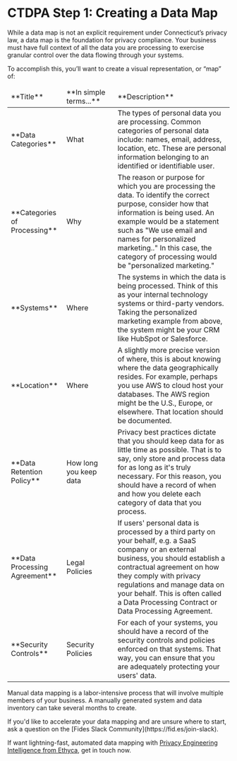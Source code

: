 
# CTDPA Step 1: Creating a Data Map

While a data map is not an explicit requirement under Connecticut’s privacy law, a data map is the foundation for privacy compliance. Your business must have full context of all the data you are processing to exercise granular control over the data flowing through your systems. 

To accomplish this, you’ll want to create a visual representation, or “map” of:

<table>
    <thead>
        <tr>
            <td width="25%">**Title**</td>
            <td width="23%">**In simple terms...**</td>
            <td width="55%">**Description**</td>
        </tr>
    </thead>
    <tbody>
        <tr>
            <td>**Data Categories**</td>
            <td>What</td>
            <td>The types of personal data you are processing. Common categories of personal data include: names, email, address, location, etc. These are personal information belonging to an identified or identifiable user.</td>
        </tr>
         <tr>
            <td>**Categories of Processing**</td>
            <td>Why</td>
            <td>The reason or purpose for which you are processing the data. To identify the correct purpose, consider how that information is being used. An  example would be a statement such as "We use email and names for personalized marketing.." In this case, the category of processing would be "personalized marketing."</td>
        </tr>
        <tr>
            <td>**Systems**</td>
            <td>Where</td>
            <td>The systems in which the data is being processed. Think of this as your internal technology systems or third-party vendors. Taking the personalized marketing example from above, the system might be your CRM like HubSpot or Salesforce.</td>
        </tr>
        <tr>
            <td>**Location**</td>
            <td>Where</td>
            <td>A slightly more precise version of where, this is about knowing where the data geographically resides. For example, perhaps you use AWS to cloud host your databases. The AWS region might be the U.S., Europe, or elsewhere. That location should be documented.</td>
        </tr>
         <tr>
            <td>**Data Retention Policy**</td>
            <td>How long you keep data</td>
            <td>Privacy best practices dictate that you should keep data for as little time as possible. That is to say, only store and process data for as long as it's truly necessary. For this reason, you should have a record of when and how you delete each category of data that you process.</td>
        </tr>
        <tr>
            <td>**Data Processing Agreement**</td>
            <td>Legal Policies</td>
            <td>If users' personal data is processed by a third party on your behalf, e.g. a SaaS company or an external business, you should establish a contractual agreement  on how they comply with privacy regulations and manage data on your behalf. This is often called a Data Processing Contract or Data Processing Agreement.</td>
        </tr>
        <tr>
            <td>**Security Controls**</td>
            <td>Security Policies</td>
            <td>For each of your systems, you should have a record of the security controls and policies enforced on that systems. That way, you can ensure that you are adequately protecting your users' data.</td>
        </tr>
    </tbody>
</table>

Manual data mapping is a labor-intensive process that will involve multiple members of your business. A manually generated system and data inventory can take several months to create.

<Callout emoji="ⓘ">
If you'd like to accelerate your data mapping and are unsure where to start, ask a question on the [Fides Slack Community](https://fid.es/join-slack).

If want lightning-fast, automated data mapping with [Privacy Engineering Intelligence from Ethyca](https://ethyca.com/book-demo), get in touch now.
</Callout>

